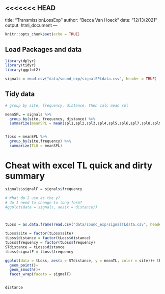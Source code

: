 <<<<<<< HEAD
---
title: "TransmissionLossExp"
author: "Becca Van Hoeck"
date: "12/13/2021"
output: html_document
---

```r
knitr::opts_chunk$set(echo = TRUE)
```

## Load Packages and data

```r

library(dplyr)
library(tidyr)
library(ggplot2)

signals = read.csv("data/sound_exp/signalSPLdata.csv", header = TRUE)

```

## Tidy data

```r

# group by site, frequency, distance, then calc mean spl

meanSPL = signals %>%
  group_by(site, frequency, distance) %>%
  summarize(meanSPL = mean(spl1,spl2,spl3,spl4,spl5,spl6,spl7,spl8,spl9,spl10))


Tloss = meanSPL %>%
  group_by(site,frequency) %>%
  summarize(TL0 = meanSPL)


```

# Cheat with excel TL quick and dirty summary

```r

signals$signalF = signals$frequency

# What do I use as the y? 
# do I need to change to long form?
#ggplot(data = signals, aes(x = distance))



tLoss = as.data.frame(read.csv("data/sound_exp/signalTLdata.csv", header = TRUE))

tLoss$site = factor(tLoss$site)
tLoss$distance = factor(tLoss$distance)
tLoss$frequency = factor(tLoss$frequency)
STdistance = tLoss$distance
tLoss$signalF = tLoss$frequency

ggplot(data = tLoss, aes(x = STdistance, y = meanTL, color = site))+ theme_bw()+
  geom_point()+
  geom_smooth()+
  facet_wrap(facets = signalF)


distance

```
